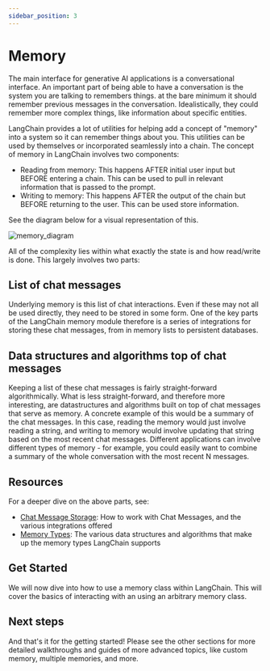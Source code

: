 ```yaml
---
sidebar_position: 3
---
```


# Memory


The main interface for generative AI applications is a conversational interface.
An important part of being able to have a conversation is the system you are talking to remembers things.
at the bare minimum it should remember previous messages in the conversation.
Idealistically, they could remember more complex things, like information about specific entities.

LangChain provides a lot of utilities for helping add a concept of "memory" into a system so it can remember things about you.
This utilities can be used by themselves or incorporated seamlessly into a chain.
The concept of memory in LangChain involves two components:

- Reading from memory: This happens AFTER initial user input but BEFORE entering a chain. This can be used to pull in relevant information that is passed to the prompt.
- Writing to memory: This happens AFTER the output of the chain but BEFORE returning to the user. This can be used store information.

See the diagram below for a visual representation of this.

![memory_diagram](/img/memory-diagram.png)

All of the complexity lies within what exactly the state is and how read/write is done.
This largely involves two parts:

## List of chat messages
Underlying memory is this list of chat interactions.
Even if these may not all be used directly, they need to be stored in some form.
One of the key parts of the LangChain memory module therefore is a series of integrations for storing these chat messages,
from in memory lists to persistent databases.

## Data structures and algorithms top of chat messages
Keeping a list of these chat messages is fairly straight-forward algorithmically.
What is less straight-forward, and therefore more interesting, are datastructures and algorithms built on top of chat messages that serve as memory.
A concrete example of this would be a summary of the chat messages.
In this case, reading the memory would just involve reading a string, and writing to memory would involve updating that string based on the most recent chat messages.
Different applications can involve different types of memory - for example, you could easily want to combine a summary of the whole conversation with the most recent N messages.

## Resources

For a deeper dive on the above parts, see:
- [Chat Message Storage](/docs/modules/memory/chat_messages/): How to work with Chat Messages, and the various integrations offered
- [Memory Types](/docs/modules/memory/types/): The various data structures and algorithms that make up the memory types LangChain supports

## Get Started

We will now dive into how to use a memory class within LangChain.
This will cover the basics of interacting with an using an arbitrary memory class.


<GetStarted/>

## Next steps


And that's it for the getting started!
Please see the other sections for more detailed walkthroughs and guides of more advanced topics,
like custom memory, multiple memories, and more.


